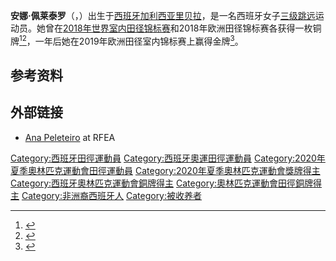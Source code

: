 '''安娜·佩莱泰罗'''（{{lang-es|Ana Peleteiro}}，{{bd|1995年|12月2日||}}）出生于[[西班牙|西班牙]][[加利西亚_(西班牙)|加利西亚]][[里贝拉_(拉科鲁尼亚省)|里贝拉]]，是一名西班牙女子[[三级跳远|三级跳远]]运动员。她曾在[[2018年世界室内田径锦标赛|2018年世界室内田径锦标赛]]和2018年欧洲田径锦标赛各获得一枚铜牌<ref>{{cite web|url=https://media.aws.iaaf.org/competitiondocuments/pdf/6019/AT-TJ-W-f----.RS6.pdf|title=Women's triple jump results|work=IAAF|date=2018-03-03|accessdate=2020-09-12|archiveurl=https://web.archive.org/web/20200911011914/https://media.aws.iaaf.org/competitiondocuments/pdf/6019/AT-TJ-W-f----.RS6.pdf|archivedate=2020-09-11|dead-url=no}}</ref><ref>{{Cite web |url=http://www.european-athletics.org/externalmodules/AT/pdf/ATW062101_C73P.pdf |work=European Athletics |title=Final results |date=2018-08-10 |access-date=2020-06-03 |archive-url=https://web.archive.org/web/20180820083907/http://www.european-athletics.org/externalmodules/AT/pdf/ATW062101_C73P.pdf |archive-date=2018-08-20 |dead-url=no }}</ref>，一年后她在2019年欧洲田径室内锦标赛上赢得金牌<ref>{{cite news |title='Kangaroo girl' Peleteiro bounds out to European indoor triple jump title |url=https://www.european-athletics.org/competitions/european-athletics-indoor-championships/news/article=kangaroo-girl-peleteiro-bounds-out-european-indoor-triple-jump-title/ |work=European Athletics |date=2019-03-03 |accessdate=2020-09-12 |archiveurl=https://web.archive.org/web/20190531102451/https://www.european-athletics.org/competitions/european-athletics-indoor-championships/news/article=kangaroo-girl-peleteiro-bounds-out-european-indoor-triple-jump-title/ |archivedate=2019-05-31 |dead-url=no }}</ref>。
==参考资料==
{{reflist}}

==外部链接==
*[http://www.rfea.es/sirfea/ficheros/personas/almacen/peleteiroana.pdf Ana Peleteiro] {{Wayback|url=http://www.rfea.es/sirfea/ficheros/personas/almacen/peleteiroana.pdf |date=20200613184547 }} at RFEA

{{authority control}}

{{DEFAULTSORT:Peleteiro, Ana}}
[[Category:西班牙田徑運動員|Category:西班牙田徑運動員]]
[[Category:西班牙奧運田徑運動員|Category:西班牙奧運田徑運動員]]
[[Category:2020年夏季奧林匹克運動會田徑運動員|Category:2020年夏季奧林匹克運動會田徑運動員]]
[[Category:2020年夏季奧林匹克運動會獎牌得主|Category:2020年夏季奧林匹克運動會獎牌得主]]
[[Category:西班牙奧林匹克運動會銅牌得主|Category:西班牙奧林匹克運動會銅牌得主]]
[[Category:奧林匹克運動會田徑銅牌得主|Category:奧林匹克運動會田徑銅牌得主]]
[[Category:非洲裔西班牙人|Category:非洲裔西班牙人]]
[[Category:被收养者|Category:被收养者]]

{{欧洲体育人物小作品}}